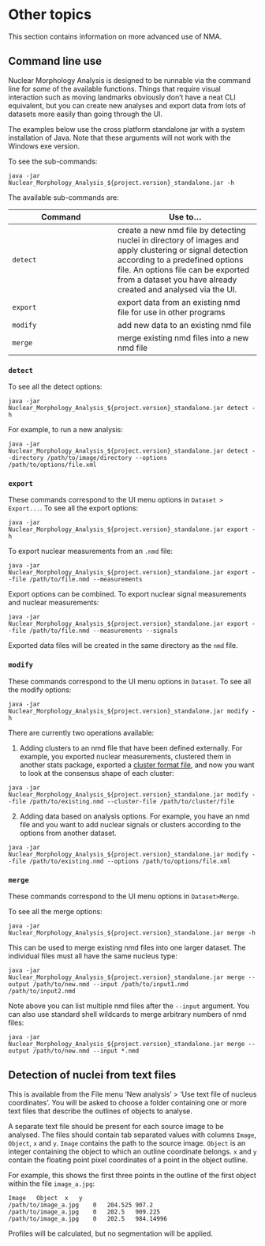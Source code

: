 # Other topics

This section contains information on more advanced use of NMA.

## Command line use

Nuclear Morphology Analysis is designed to be runnable via the command line for *some* of the available functions. Things that require visual interaction such as moving landmarks obviously don't have a neat CLI equivalent, but you can create new analyses and export data from lots of datasets more easily than going through the UI.

The examples below use the cross platform standalone jar with a system installation of Java. Note that these arguments will not work with the Windows exe version.

To see the sub-commands:
```
java -jar Nuclear_Morphology_Analysis_${project.version}_standalone.jar -h
```

The available sub-commands are:

Command | Use to...
--------|-----------
`detect`| create a new nmd file by detecting nuclei in directory of images and apply clustering or signal detection according to a predefined options file. An options file can be exported from a dataset you have already created and analysed via the UI.
`export`| export data from an existing nmd file for use in other programs
`modify` | add new data to an existing nmd file
`merge` | merge existing nmd files into a new nmd file

### `detect` 

To see all the detect options:
```
java -jar Nuclear_Morphology_Analysis_${project.version}_standalone.jar detect -h
```

For example, to run a new analysis:

```
java -jar Nuclear_Morphology_Analysis_${project.version}_standalone.jar detect --directory /path/to/image/directory --options /path/to/options/file.xml
```

### `export`

These commands correspond to the UI menu options in `Dataset > Export...`. 
To see all the export options:
```
java -jar Nuclear_Morphology_Analysis_${project.version}_standalone.jar export -h
```

To export nuclear measurements from an `.nmd` file:

```
java -jar Nuclear_Morphology_Analysis_${project.version}_standalone.jar export --file /path/to/file.nmd --measurements
```

Export options can be combined. To export nuclear signal measurements and nuclear measurements:

```
java -jar Nuclear_Morphology_Analysis_${project.version}_standalone.jar export --file /path/to/file.nmd --measurements --signals
```

Exported data files will be created in the same directory as the `nmd` file.

### `modify`

These commands correspond to the UI menu options in `Dataset`. 
To see all the modify options:

```
java -jar Nuclear_Morphology_Analysis_${project.version}_standalone.jar modify -h
```

There are currently two operations available:

1. Adding clusters to an nmd file that have been defined externally. For example, you exported nuclear measurements, clustered them in another stats package, exported a [cluster format file](#import-cluster-method), and now you want to look at the consensus shape of each cluster:

```
java -jar Nuclear_Morphology_Analysis_${project.version}_standalone.jar modify --file /path/to/existing.nmd --cluster-file /path/to/cluster/file
```

2. Adding data based on analysis options. For example, you have an nmd file and you want to add nuclear signals or clusters according to the options from another dataset.

```
java -jar Nuclear_Morphology_Analysis_${project.version}_standalone.jar modify --file /path/to/existing.nmd --options /path/to/options/file.xml
```

### `merge`

These commands correspond to the UI menu options in `Dataset>Merge`.

To see all the merge options:

```
java -jar Nuclear_Morphology_Analysis_${project.version}_standalone.jar merge -h
```

This can be used to merge existing nmd files into one larger dataset. The individual files must all have the same nucleus type:

```
java -jar Nuclear_Morphology_Analysis_${project.version}_standalone.jar merge --output /path/to/new.nmd --input /path/to/input1.nmd /path/to/input2.nmd
```

Note above you can list multiple nmd files after the `--input` argument. You can also use standard shell wildcards to merge arbitrary numbers of nmd files:

```
java -jar Nuclear_Morphology_Analysis_${project.version}_standalone.jar merge --output /path/to/new.nmd --input *.nmd
```

## Detection of nuclei from text files {#text-analysis}

This is available from the File menu 'New analysis' > 'Use text file of nucleus coordinates'. You will be asked to choose a folder containing one or more text files that describe the outlines of objects to analyse.

A separate text file should be present for each source image to be analysed. The files should contain tab separated values with columns `Image`, `Object`, `x` and `y`. `Image` contains the path to the source image. `Object` is an integer containing the object to which an outline coordinate belongs. `x` and `y` contain the floating point pixel coordinates of a point in the object outline.


For example, this shows the first three points in the outline of the first object within the file `image_a.jpg`:
```
Image	Object	x	y
/path/to/image_a.jpg	0	204.525	907.2
/path/to/image_a.jpg	0	202.5	909.225
/path/to/image_a.jpg	0	202.5	984.14996
```

Profiles will be calculated, but no segmentation will be applied. 
